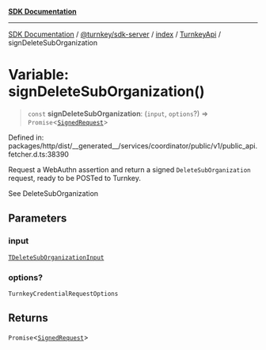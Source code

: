 [**SDK Documentation**](../../../../../../README.mdx)

***

[SDK Documentation](../../../../../../packages.mdx) / [@turnkey/sdk-server](../../../../README.mdx) / [index](../../../README.mdx) / [TurnkeyApi](../README.mdx) / signDeleteSubOrganization

# Variable: signDeleteSubOrganization()

> `const` **signDeleteSubOrganization**: (`input`, `options`?) => `Promise`\<[`SignedRequest`](../../../../../http/index/type-aliases/SignedRequest.mdx)\>

Defined in: packages/http/dist/\_\_generated\_\_/services/coordinator/public/v1/public\_api.fetcher.d.ts:38390

Request a WebAuthn assertion and return a signed `DeleteSubOrganization` request, ready to be POSTed to Turnkey.

See DeleteSubOrganization

## Parameters

### input

[`TDeleteSubOrganizationInput`](../type-aliases/TDeleteSubOrganizationInput.mdx)

### options?

`TurnkeyCredentialRequestOptions`

## Returns

`Promise`\<[`SignedRequest`](../../../../../http/index/type-aliases/SignedRequest.mdx)\>
